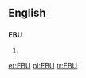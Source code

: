 ==English==

==={{initialism}}===
'''EBU'''
# {{w|European Broadcasting Union}}

[[et:EBU]]
[[pl:EBU]]
[[tr:EBU]]